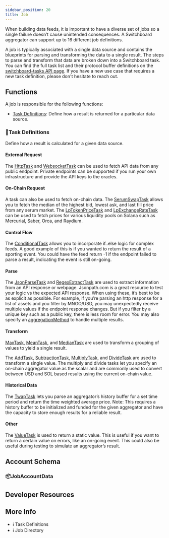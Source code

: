```yaml
---
sidebar_position: 20
title: Job
---
```






When building data feeds, it is important to have a diverse set of jobs so a single failure doesn’t cause unintended consequences. A Switchboard aggregator can support up to 16 different job definitions.

A job is typically associated with a single data source and contains the blueprints for parsing and transforming the data to a single result. The steps to parse and transform that data are broken down into a Switchboard task. You can find the full task list and their protocol buffer definitions on the [switchboard-tasks API page](/api/tasks). If you have a new use case that requires a new task definition, please don't hesitate to reach out.

## Functions

A job is responsible for the following functions:

- [Task Definitions](#task-definitions): Define how a result is returned for a particular data source.

### 🚀Task Definitions

Define how a result is calculated for a given data source.

#### External Request

The [HttpTask](/api/tasks#HttpTask) and [WebsocketTask](/api/tasks#WebsocketTask) can be used to fetch API data from any public endpoint. Private endpoints can be supported if you run your own infrastructure and provide the API keys to the oracles.

#### On-Chain Request

A task can also be used to fetch on-chain data. The [SerumSwapTask](/api/tasks#SerumSwapTask) allows you to fetch the median of the highest bid, lowest ask, and last fill price from any serum market. The [LpTokenPriceTask](/api/tasks#LpTokenPriceTask) and [LpExchangeRateTask](/api/tasks#LpExchangeRateTask) can be used to fetch prices for various liquidity pools on Solana such as Mercurial, Saber, Orca, and Raydium.

#### Control Flow

The [ConditionalTask](/api/tasks#ConditionalTask) allows you to incorporate if..else logic for complex feeds. A good example of this is if you wanted to return the result of a sporting event. You could have the feed return -1 if the endpoint failed to parse a result, indicating the event is still on-going.

#### Parse

The [JsonParseTask](/api/tasks#JsonParseTask) and [RegexExtractTask](/api/tasks#RegexExtractTask) are used to extract information from an API response or webpage. Jsonpath.com is a great resource to test your logic vs the expected API response. When using these, it’s best to be as explicit as possible. For example, if you’re parsing an http response for a list of assets and you filter by MNGO/USD, you may unexpectedly receive multiple values if the endpoint response changes. But if you filter by a unique key such as a public key, there is less room for error. You may also specify an [aggregationMethod](/api/tasks#aggregationMethod) to handle multiple results.

#### Transform

[MaxTask](/api/tasks#MaxTask), [MeanTask](/api/tasks#MeanTask), and [MedianTask](/api/tasks#MedianTask) are used to transform a grouping of values to yield a single result.

The [AddTask](/api/tasks#AddTask), [SubtractionTask](/api/tasks#SubtractionTask), [MultiplyTask](/api/tasks#MultiplyTask), and [DivideTask](/api/tasks#DivideTask) are used to transform a single value. The multiply and divide tasks let you specify an on-chain aggregator value as the scalar and are commonly used to convert between USD and SOL based results using the current on-chain value.

#### Historical Data

The [TwapTask](/api/tasks#TwapTask) lets you parse an aggregator’s history buffer for a set time period and return the time weighted average price. Note: This requires a history buffer to be initialized and funded for the given aggregator and have the capacity to store enough results for a reliable result.

#### Other

The [ValueTask](/api/tasks#ValueTask) is used to return a static value. This is useful if you want to return a certain value on errors, like an on-going event. This could also be useful during testing to simulate an aggregator’s result.

## Account Schema

### 📦JobAccountData

<JobAccountData />

## Developer Resources

<JobInstructions />

## More Info

- <Link className="link__nocolor" to="/api/tasks">
    ℹ️ Task Definitions
  </Link>
- <Link className="link__nocolor" to="/feed/directory">
    ℹ️ Job Directory
  </Link>
